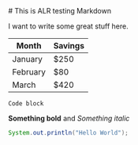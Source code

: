 
<ALRLayout>
# This is ALR testing Markdown

I want to write some great stuff here.

| Month    | Savings |
| -------- | ------- |
| January  | $250    |
| February | $80     |
| March    | $420    |

```
Code block
```

**Something bold** and *Something italic*

```java
System.out.println("Hello World");
```
</ALRLayout>
